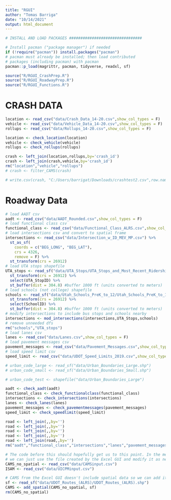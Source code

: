 ```yaml
---
title: "RGUI"
author: "Tomas Barriga"
date: "10/14/2021"
output: html_document
---
```


```r
# INSTALL AND LOAD PACKAGES ################################

# Install pacman ("package manager") if needed
if (!require("pacman")) install.packages("pacman")
# pacman must already be installed; then load contributed
# packages (including pacman) with pacman
pacman::p_load(magrittr, pacman, tidyverse, readxl, sf)

source("R/RGUI_CrashPrep.R")
source("R/RGUI_RoadwayPrep.R")
source("R/RGUI_Functions.R")
```

# CRASH DATA

```r
location <- read_csv("data/Crash_Data_14-20.csv",show_col_types = F)
vehicle <- read_csv("data/Vehicle_Data_14-20.csv",show_col_types = F)
rollups <- read_csv("data/Rollups_14-20.csv",show_col_types = F)
```

```r
location <- check_location(location)
vehicle <- check_vehicle(vehicle)
rollups <- check_rollups(rollups)
```

```r
crash <- left_join(location,rollups,by='crash_id')
crash <- left_join(crash,vehicle,by='crash_id')
rm("location","vehicle","rollups")
# crash <- filter_CAMS(crash)
```

```r
# write.csv(crash, "C:/Users/barrigat/Downloads/crashtest2.csv",row.names = F)
```

# Roadway Data

```r
# load AADT csv
aadt <- read_csv("data/AADT_Rounded.csv",show_col_types = F)
# load functional class csv
functional_class <- read_csv("data/Functional_Class_ALRS.csv",show_col_types = F)
# load intersections csv and convert to spatial frame
intersections <- read_csv("data/Intersection_w_ID_MEV_MP.csv") %>%
  st_as_sf(
    coords = c("BEG_LONG", "BEG_LAT"), 
    crs = 4326,
    remove = F) %>%
  st_transform(crs = 26912)
# load UTA stops shapefile
UTA_stops <- read_sf("data/UTA_Stops/UTA_Stops_and_Most_Recent_Ridership.shp") %>%
  st_transform(crs = 26912) %>%
  select(UTA_StopID) %>%
  st_buffer(dist = 304.8) #buffer 1000 ft (units converted to meters)
# load schools (not college) shapefile
schools <- read_sf("data/Utah_Schools_PreK_to_12/Utah_Schools_PreK_to_12.shp") %>%
  st_transform(crs = 26912) %>%
  select(SchoolID) %>%
  st_buffer(dist = 304.8) #buffer 1000 ft (units converted to meters)
# modify intersections to include bus stops and schools nearby
intersections <- mod_intersections(intersections,UTA_Stops,schools)
# remove unneeded dfs
rm("schools","UTA_stops")
# load lanes csv
lanes <- read_csv("data/Lanes.csv",show_col_types = F)
# load pavement messages csv
pavement_messages <- read_csv("data/Pavement_Messages.csv",show_col_types = F)
# load speed limit csv
speed_limit <- read_csv("data/UDOT_Speed_Limits_2019.csv",show_col_types = F)

# urban_code_large <- read_sf("data/Urban_Boundaries_Large.shp")
# urban_code_small <- read_sf("data/Urban_Boundaries_Small.shp")

# urban_code_test <- shapefile("data/Urban_Boundaries_Large")
```

```r
aadt <- check_aadt(aadt)
functional_class <- check_functionalclass(functional_class)
intersections <- check_intersections(intersections)
lanes <- check_lanes(lanes)
pavement_messages <- check_pavementmessages(pavement_messages)
speed_limit <- check_speedlimit(speed_limit)
```

```r
road <- left_join(,,by='')
road <- left_join(,,by='')
road <- left_join(,,by='')
road <- left_join(,,by='')
road <- left_join(road,,by='')
rm("aadt","functional_class","intersections","lanes","pavement_messages","speed_limit")
```

```r
# The code before this should hopefully get us to this point. In the meanwhile,
# we can just use the file created by the Excel GUI and modify it as needed.
CAMS_no_spatial <- read_csv("data/CAMSinput.csv")
ISAM <- read_csv("data/UICPMinput.csv")

# CAMS from the Excel GUI doesn't include spatial data so we can add it in here.
sf <- read_sf("data/UDOT_Routes_(ALRS)/UDOT_Routes_(ALRS).shp")
CAMS <- add_spatial(CAMS_no_spatial, sf)
rm(CAMS_no_spatial)
```
